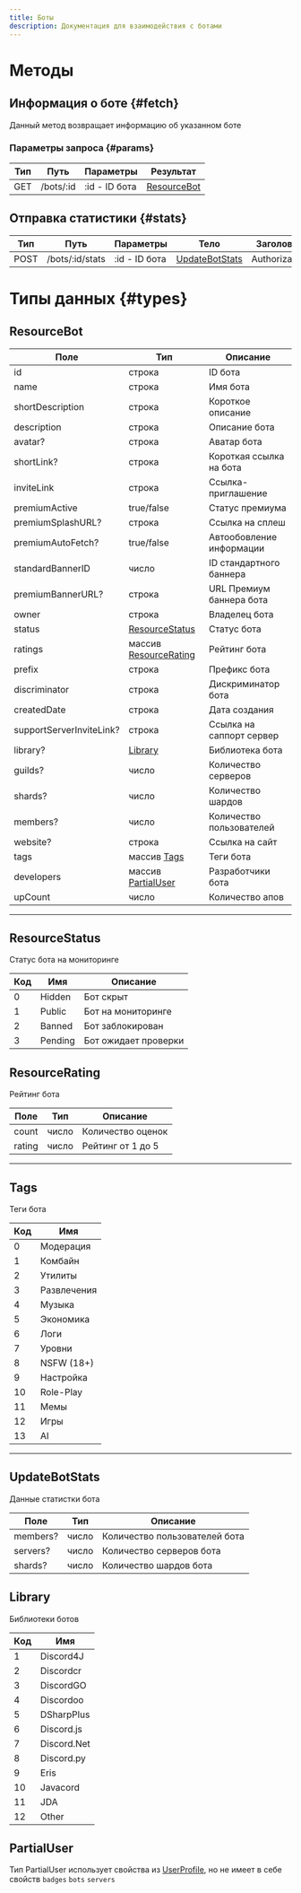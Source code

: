```yaml
---
title: Боты
description: Документация для взаимодействия с ботами
---
```


# Методы

## Информация о боте {#fetch}

Данный метод возвращает информацию об указанном боте

### Параметры запроса {#params}

| Тип | Путь      | Параметры 		   | 	Результат	                 |
|-----|-----------|----------------|-----------------------------|
| GET | /bots/:id | :id - ID бота	 | [ResourceBot](#resourcebot) 

## Отправка статистики {#stats}

| Тип 	  | Путь      			   | Параметры 		   | 	Тело							                       | 	Заголовки				 | Результат	                  |
|--------|-----------------|----------------|------------------------------------|----------------|-----------------------------|
| 	POST	 | /bots/:id/stats | :id - ID бота	 | [UpdateBotStats](#updatebotstats)	 | 	Authorization | [ResourceBot](#resourcebot) 

# Типы данных {#types}

## ResourceBot

| 	Поле	                     | 	Тип			                                    | 	Описание	                |
|----------------------------|--------------------------------------------|---------------------------|
| 	id		                      | 	строка	                                   | 	ID бота	                 |
| 	name	                     | 	строка	                                   | Имя бота	                 |
| 	shortDescription	         | 	строка	                                   | Короткое описание	        |
| 	description	              | 	строка	                                   | Описание бота	            |
| 	avatar?	                  | 	строка	                                   | Аватар бота               |
| 	shortLink?	               | строка	                                    | Короткая ссылка на бота	  |
| 	inviteLink	               | 	строка	                                   | Ссылка-приглашение	       |
| 	premiumActive	            | 	true/false	                               | 	Статус премиума	         |
| 	premiumSplashURL?	        | 	строка	                                   | 	Ссылка на сплеш	         |	
| 	premiumAutoFetch?	        | 	true/false	                               | Автообовление информации	 |
| 	standardBannerID	         | 	число	                                    | ID стандартного баннера 	 |
| 	premiumBannerURL?	        | 	строка	                                   | URL Премиум баннера бота	 |
| 	owner	                    | 	строка	                                   | Владелец бота	            |
| 	status	                   | 	[ResourceStatus](#resourcestatus)         | Статус бота               |
| 	ratings	                  | 	массив [ResourceRating](#resourcerating)	 | Рейтинг бота              |
| 	prefix	                   | 	строка	                                   | Префикс бота	             |
| 	discriminator	            | 	строка	                                   | Дискриминатор бота	       |
| 	createdDate	              | 	строка	                                   | Дата создания	            |
| 	supportServerInviteLink?	 | 	строка                                    | Ссылка на саппорт сервер	 |
| 	library?	                 | 	[Library](#library)	                        | 	Библиотека бота	         |
| 	guilds?	                  | 	число	                                    | Количество серверов	      |
| 	shards?	                  | 	число	                                    | Количество шардов	        |
| 	members?	                 | число	                                     | Количество пользователей	   |
| 	website?	                 | 	строка	                                   | 	Ссылка на сайт	          |
| 	tags	                     | 	массив [Tags](#tags)	                     | 	Теги бота	               |
| 	developers	               | 	массив [PartialUser](#partialuser)	       | 	Разработчики бота	       |
| 	upCount	                  | 	число	                                    | Количество апов	          |

---

## ResourceStatus

Статус бота на мониторинге

| Код	 | 	Имя	     | 	Описание	             |
|------|-----------|------------------------|
| 	0	  | 	Hidden	  | 	Бот скрыт	            |
| 	1	  | 	Public	  | 	Бот на мониторинге	   |
| 	2	  | 	Banned	  | Бот заблокирован	          |
| 	3	  | 	Pending	 | 	Бот ожидает проверки	 |

## ResourceRating

Рейтинг бота

| Поле     | Тип	   | Описание	          |
|----------|--------|--------------------|
| count    | число	 | 	Количество оценок |
| rating	 | 	число | Рейтинг от 1 до 5	 |

---

## Tags 

Теги бота

| Код  | Имя           |
|------|---------------|
| 	0	  | 	Модерация	   |
| 	1	  | 	Комбайн	     |
| 	2	  | 	Утилиты	     |
| 	3	  | 	Развлечения	 |
| 	4	  | 	Музыка	      |
| 	5	  | 	Экономика	   |
| 	6	  | 	Логи	        |
| 	7	  | 	Уровни	      |
| 	8	  | 	NSFW (18+)	  |
| 	9	  | 	Настройка	   |
| 	10	 | 	Role-Play	   |
| 	11	 | 	Мемы	        |
| 	12	 | 	Игры	        |
| 	13	 | 	AI	          |

---

## UpdateBotStats

Данные статистки бота

| Поле			    | Тип		  | 	Описание											           |
|------------|--------|--------------------------------|
| 	members?	 | число	 | Количество пользователей бота	 |
| servers?		 | число	 | 	Количество серверов бота			   |
| shards?		  | число  | Количество шардов бота				     |

## Library

Библиотеки ботов

| Код  | Имя           |
|------|---------------|
| 	1	  | 	Discord4J	   |
| 	2	  | 	Discordcr	   |
| 	3	  | 	DiscordGO	   |
| 	4	  | 	Discordoo	   |
| 	5	  | 	DSharpPlus	  |
| 	6	  | 	Discord.js	  |
| 	7	  | 	Discord.Net	 |
| 	8	  | 	Discord.py	  |
| 	9	  | 	Eris	        |
| 	10	 | 	Javacord	    |
| 	11	 | 	JDA	         |
| 12	  | 	Other        |

## PartialUser

Тип PartialUser использует свойства из [UserProfiIe](/api/profiles#userprofile), но не имеет в себе
свойств `badges` `bots` `servers`
